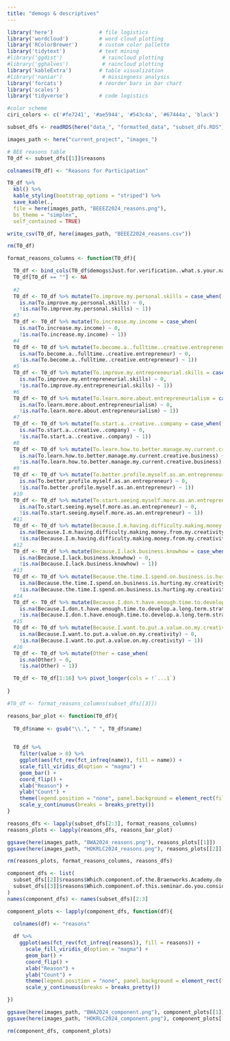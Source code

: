 ```yaml
---
title: "demogs & descriptives"
---
```


```r
library('here')               # file logistics
library('wordcloud')          # word cloud plotting
library('RColorBrewer')       # custom color pallette
library('tidytext')           # text mining
#library('ggdist')             # raincloud plotting
#library('gghalves')           # raincloud plotting
library('kableExtra')         # table visualization
#library('naniar')             # missingness analysis
library('forcats')            # reorder bars in bar chart
library('scales')
library('tidyverse')          # code logistics

#color scheme
ciri_colors <- c('#fe7241', '#ae5944', '#543c4a', '#67444a', 'black')

subset_dfs <- readRDS(here("data_", "formatted_data", "subset_dfs.RDS"))

images_path <- here("current_project", "images_")
```


```r
# BEE reasons table
T0_df <- subset_dfs[[1]]$reasons

colnames(T0_df) <- "Reasons for Participation"

T0_df %>%
  kbl() %>%
  kable_styling(bootstrap_options = "striped") %>%
  save_kable(.,
  file = here(images_path, "BEEEZ2024_reasons.png"),
  bs_theme = "simplex",
  self_contained = TRUE)

write_csv(T0_df, here(images_path, "BEEEZ2024_reasons.csv"))

rm(T0_df)
```

```r
format_reasons_columns <- function(T0_df){

  T0_df <- bind_cols(T0_df$demogs$Just.for.verification..what.s.your.name., T0_df$reasons)
  T0_df[T0_df == ""] <- NA
  
  #2
  T0_df <- T0_df %>% mutate(To.improve.my.personal.skills = case_when(
    is.na(To.improve.my.personal.skills) ~ 0, 
    !is.na(To.improve.my.personal.skills) ~ 1))
  #3
  T0_df <- T0_df %>% mutate(To.increase.my.income = case_when(
    is.na(To.increase.my.income) ~ 0, 
    !is.na(To.increase.my.income) ~ 1))
  #4
  T0_df <- T0_df %>% mutate(To.become.a..fulltime..creative.entrepreneur = case_when(
    is.na(To.become.a..fulltime..creative.entrepreneur) ~ 0, 
    !is.na(To.become.a..fulltime..creative.entrepreneur) ~ 1))
  #5  
  T0_df <- T0_df %>% mutate(To.improve.my.entrepreneurial.skills = case_when(
    is.na(To.improve.my.entrepreneurial.skills) ~ 0, 
    !is.na(To.improve.my.entrepreneurial.skills) ~ 1))
  #6
  T0_df <- T0_df %>% mutate(To.learn.more.about.entrepreneurialism = case_when(
    is.na(To.learn.more.about.entrepreneurialism) ~ 0, 
    !is.na(To.learn.more.about.entrepreneurialism) ~ 1))
  #7
  T0_df <- T0_df %>% mutate(To.start.a..creative..company = case_when(
    is.na(To.start.a..creative..company) ~ 0, 
    !is.na(To.start.a..creative..company) ~ 1))
  #8
  T0_df <- T0_df %>% mutate(To.learn.how.to.better.manage.my.current.creative.business = case_when(
    is.na(To.learn.how.to.better.manage.my.current.creative.business) ~ 0, 
    !is.na(To.learn.how.to.better.manage.my.current.creative.business) ~ 1))
  #9
  T0_df <- T0_df %>% mutate(To.better.profile.myself.as.an.entrepreneur = case_when(
    is.na(To.better.profile.myself.as.an.entrepreneur) ~ 0, 
    !is.na(To.better.profile.myself.as.an.entrepreneur) ~ 1))
  #10
  T0_df <- T0_df %>% mutate(To.start.seeing.myself.more.as.an.entrepreneur = case_when(
    is.na(To.start.seeing.myself.more.as.an.entrepreneur) ~ 0, 
    !is.na(To.start.seeing.myself.more.as.an.entrepreneur) ~ 1))
  #11
  T0_df <- T0_df %>% mutate(Because.I.m.having.difficulty.making.money.from.my.creativity = case_when(
    is.na(Because.I.m.having.difficulty.making.money.from.my.creativity) ~ 0, 
    !is.na(Because.I.m.having.difficulty.making.money.from.my.creativity) ~ 1))
  #12
  T0_df <- T0_df %>% mutate(Because.I.lack.business.knowhow = case_when(
    is.na(Because.I.lack.business.knowhow) ~ 0, 
    !is.na(Because.I.lack.business.knowhow) ~ 1))
  #13
  T0_df <- T0_df %>% mutate(Because.the.time.I.spend.on.business.is.hurting.my.creativity = case_when(
    is.na(Because.the.time.I.spend.on.business.is.hurting.my.creativity) ~ 0, 
    !is.na(Because.the.time.I.spend.on.business.is.hurting.my.creativity) ~ 1))
  #14
  T0_df <- T0_df %>% mutate(Because.I.don.t.have.enough.time.to.develop.a.long.term.strategy = case_when(
    is.na(Because.I.don.t.have.enough.time.to.develop.a.long.term.strategy) ~ 0, 
    !is.na(Because.I.don.t.have.enough.time.to.develop.a.long.term.strategy) ~ 1))
  #15
  T0_df <- T0_df %>% mutate(Because.I.want.to.put.a.value.on.my.creativity = case_when(
    is.na(Because.I.want.to.put.a.value.on.my.creativity) ~ 0, 
    !is.na(Because.I.want.to.put.a.value.on.my.creativity) ~ 1))
  #16
  T0_df <- T0_df %>% mutate(Other = case_when(
    is.na(Other) ~ 0, 
    !is.na(Other) ~ 1))

  T0_df <- T0_df[1:16] %>% pivot_longer(cols = !`...1`)
  
}

#T0_df <- format_reasons_columns(subset_dfs[[3]])
```


```r
reasons_bar_plot <- function(T0_df){
  
  T0_df$name <- gsub("\\.", " ", T0_df$name)

  
  T0_df %>%
    filter(value > 0) %>%
    ggplot(aes(fct_rev(fct_infreq(name)), fill = name)) +
    scale_fill_viridis_d(option = "magma") +
    geom_bar() +
    coord_flip() +
    xlab("Reason") +
    ylab("Count") +
    theme(legend.position = "none", panel.background = element_rect(fill = "white")) +
    scale_y_continuous(breaks = breaks_pretty())
}  
```

```r
reasons_dfs <- lapply(subset_dfs[2:3], format_reasons_columns)
reasons_plots <- lapply(reasons_dfs, reasons_bar_plot)

ggsave(here(images_path, "BWA2024_reasons.png"), reasons_plots[[1]])
ggsave(here(images_path, "HOKRLC2024_reasons.png"), reasons_plots[[2]])

rm(reasons_plots, format_reasons_columns, reasons_dfs)
```

```r
component_dfs <- list(
  subset_dfs[[2]]$reasons$Which.component.of.the.Braenworks.Academy.do.you.consider.most.valuable.to.you.at.this.point. %>% as.data.frame(), 
  subset_dfs[[3]]$reasons$Which.component.of.this.seminar.do.you.consider.most.valuable.to.you.at.this.point. %>% as.data.frame()
)
names(component_dfs) <- names(subset_dfs)[2:3]
```

```r
component_plots <- lapply(component_dfs, function(df){

  colnames(df) <- "reasons"
  
  df %>%
    ggplot(aes(fct_rev(fct_infreq(reasons)), fill = reasons)) +
      scale_fill_viridis_d(option = "magma") +
      geom_bar() +
      coord_flip() +
      xlab("Reason") +
      ylab("Count") +
      theme(legend.position = "none", panel.background = element_rect(fill = "white")) +
      scale_y_continuous(breaks = breaks_pretty())

})

ggsave(here(images_path, "BWA2024_component.png"), component_plots[[1]])
ggsave(here(images_path, "HOKRLC2024_component.png"), component_plots[[2]])

rm(component_dfs, component_plots)
```


